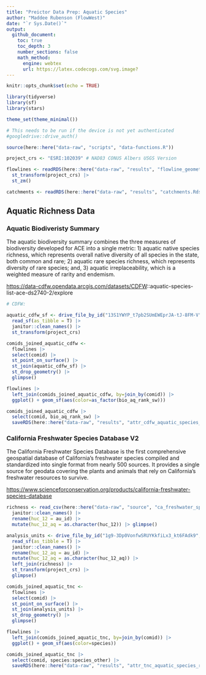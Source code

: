 ```yaml
---
title: "Preictor Data Prep: Aquatic Species"
author: "Maddee Rubenson (FlowWest)"
date: "`r Sys.Date()`"
output: 
  github_document:
    toc: true
    toc_depth: 3
    number_sections: false
    math_method:
      engine: webtex
      url: https://latex.codecogs.com/svg.image?
---
```


```r
knitr::opts_chunk$set(echo = TRUE)

library(tidyverse)
library(sf)
library(stars)

theme_set(theme_minimal())

# This needs to be run if the device is not yet authenticated
#googledrive::drive_auth()

source(here::here("data-raw", "scripts", "data-functions.R"))
```

```r
project_crs <- "ESRI:102039" # NAD83 CONUS Albers USGS Version

flowlines <- readRDS(here::here("data-raw", "results", "flowline_geometries.Rds")) |>
  st_transform(project_crs) |> 
  st_zm()

catchments <- readRDS(here::here("data-raw", "results", "catchments.Rds"))
```

## Aquatic Richness Data

### Aquatic Biodiveristy Summary

The aquatic biodiversity summary combines the three measures of biodiversity developed for ACE into a single metric: 1) aquatic native species richness, which represents overall native diversity of all species in the state, both common and rare; 2) aquatic rare species richness, which represents diversity of rare species; and, 3) aquatic irreplaceability, which is a weighted measure of rarity and endemism.

<https://data-cdfw.opendata.arcgis.com/datasets/CDFW>::aquatic-species-list-ace-ds2740-2/explore

```r

# CDFW:

aquatic_cdfw_sf <- drive_file_by_id("13S1YWYP_t7pb2SUmEWEprJA-tJ-8FM-V") |>
  read_sf(as_tibble = T) |> 
  janitor::clean_names() |> 
  st_transform(project_crs) 

comids_joined_aquatic_cdfw <-
  flowlines |>
  select(comid) |>
  st_point_on_surface() |>
  st_join(aquatic_cdfw_sf) |>
  st_drop_geometry() |>
  glimpse()

flowlines |> 
  left_join(comids_joined_aquatic_cdfw, by=join_by(comid)) |>
  ggplot() + geom_sf(aes(color=as_factor(bio_aq_rank_sw))) 

comids_joined_aquatic_cdfw |> 
  select(comid, bio_aq_rank_sw) |>
  saveRDS(here::here("data-raw", "results", "attr_cdfw_aquatic_species_rank.Rds"))
```

### California Freshwater Species Database V2

The California Freshwater Species Database is the first comprehensive geospatial database of California’s freshwater species compiled and standardized into single format from nearly 500 sources. It provides a single source for geodata covering the plants and animals that rely on California’s freshwater resources to survive.

<https://www.scienceforconservation.org/products/california-freshwater-species-database>

```r
richness <- read_csv(here::here("data-raw", "source", "ca_freshwater_species", "RichnessSummary.csv")) |> 
  janitor::clean_names() |> 
  rename(huc_12 = au_id) |> 
  mutate(huc_12_aq = as.character(huc_12)) |> glimpse()

analysis_units <- drive_file_by_id("1g9-3Dp0VonfwSRUYKkfiLx3_kt6FAdk9", vsizip=T) |>
  read_sf(as_tibble = T) |> 
  janitor::clean_names() |> 
  rename(huc_12_aq = au_id) |> 
  mutate(huc_12_aq = as.character(huc_12_aq)) |> 
  left_join(richness) |> 
  st_transform(project_crs) |> 
  glimpse()

comids_joined_aquatic_tnc <-
  flowlines |>
  select(comid) |>
  st_point_on_surface() |>
  st_join(analysis_units) |>
  st_drop_geometry() |>
  glimpse()

flowlines |> 
  left_join(comids_joined_aquatic_tnc, by=join_by(comid)) |>
  ggplot() + geom_sf(aes(color=species)) 

comids_joined_aquatic_tnc |> 
  select(comid, species:species_other) |>
  saveRDS(here::here("data-raw", "results", "attr_tnc_aquatic_species_rank.Rds"))
```
